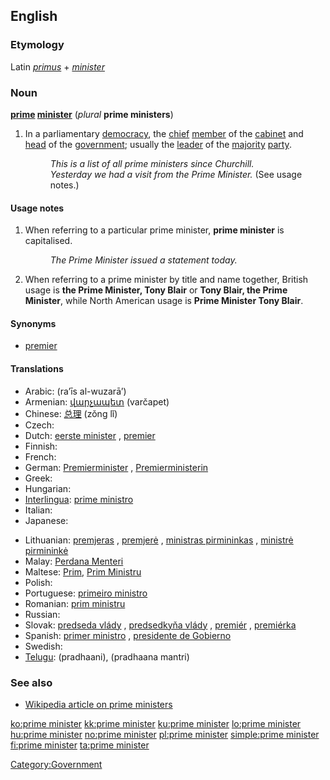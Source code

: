 ==English==

===Etymology===
Latin ''[[primus]]'' + ''[[minister]]''

===Noun===
'''[[prime]] [[minister]]''' (''plural'' '''prime ministers''')

# In a parliamentary [[democracy]], the [[chief]] [[member]] of the [[cabinet]] and [[head]] of the [[government]]; usually the [[leader]] of the [[majority]] [[party]].
#: ''This is a list of all prime ministers since Churchill.''
#: ''Yesterday we had a visit from the Prime Minister.'' (See usage notes.)

====Usage notes====
# When referring to a particular prime minister, '''prime minister''' is capitalised.
#: ''The Prime Minister issued a statement today.''
# When referring to a prime minister by title and name together, British usage is '''the Prime Minister, Tony Blair''' or '''Tony Blair, the Prime Minister''', while North American usage is '''Prime Minister Tony Blair'''.

====Synonyms====
* [[premier]]

====Translations====
{{trans-top|in a Westminster-style democracy, the chief member of the cabinet and head of the government}}
* Arabic: {{Arab|[[رئيس الوزراء]]}} (ra’īs al-wuzarā’) {{m}}
* Armenian: [[վարչապետ]] (varčapet)
* Chinese: [[总理]] (zǒng lǐ)
* Czech: {{t|cs|premiér|m}}
* Dutch: [[eerste minister]] {{m}}, [[premier#Dutch|premier]] {{m}}
* Finnish: {{t+|fi|pääministeri}}
* French: {{t+|fr|premier ministre|m}}
* German: [[Premierminister]] {{m}}, [[Premierministerin]] {{f}}
* Greek: {{t+|el|πρωθυπουργός|tr=prōthypourgós|sc=Grek}}
* Hungarian: {{t|hu|miniszterelnök}}
* [[Interlingua]]: [[prime ministro]]
* Italian: {{t-|it|primo ministro|m}}
* Japanese: {{t+|ja|首相|tr=[[しゅしょう]], [[shushō]]|sc=Jpan}}
{{trans-mid}}
* Lithuanian: [[premjeras]] {{m}}, [[premjerė]] {{f}}, [[ministras pirmininkas]] {{m}}, [[ministrė pirmininkė]] {{f}}
* Malay: [[Perdana Menteri]]
* Maltese: [[Prim]], [[Prim Ministru]]
* Polish: {{t+|pl|premier|m}}
* Portuguese: [[primeiro ministro]] {{m}}
* Romanian: [[prim ministru]]
* Russian: {{t+|ru|премьер-министр|m|tr=pr'em'jér-minístr|sc=Cyrl}}
* Slovak: [[predseda vlády]] {{m}}, [[predsedkyňa vlády]] {{f}}, [[premiér]] {{m}}, [[premiérka]] {{f}}
* Spanish: [[primer ministro]] {{m}}, [[presidente de Gobierno]] {{m}}
* Swedish: {{t-|sv|premiärminister|c}}
* [[Telugu]]: {{t|te|ప్రధాని|sc=Telu}} (pradhaani), {{t|te|ప్రధాన మంత్రి|sc=Telu}} (pradhaana mantri)
{{trans-bottom}}

===See also===
* [[w:prime minister|Wikipedia article on prime ministers]]

[[Category:Government]]

[[ko:prime minister]]
[[kk:prime minister]]
[[ku:prime minister]]
[[lo:prime minister]]
[[hu:prime minister]]
[[no:prime minister]]
[[pl:prime minister]]
[[simple:prime minister]]
[[fi:prime minister]]
[[ta:prime minister]]